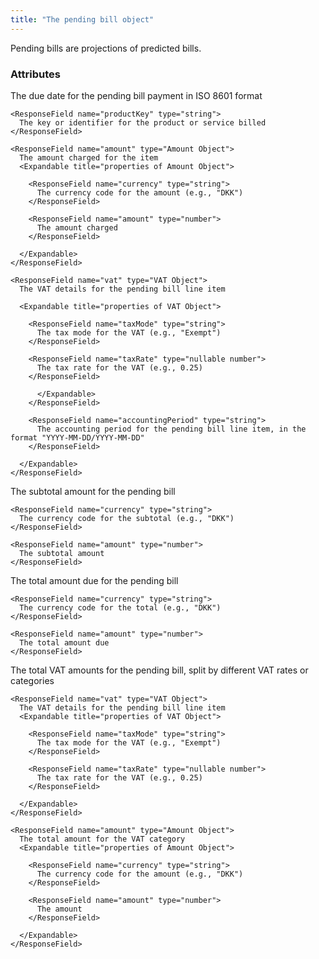 ```yaml
---
title: "The pending bill object"
---
```


Pending bills are projections of predicted bills.


### Attributes


<ResponseField name="dueDate" type="date">
  The due date for the pending bill payment in ISO 8601 format
</ResponseField>

<ResponseField name="pendingBillLineItems" type="Array of Pending Bill Line Item Objects">
  <Expandable title="properties of Pending Bill Line Item Object">

    <ResponseField name="productKey" type="string">
      The key or identifier for the product or service billed
    </ResponseField>

    <ResponseField name="amount" type="Amount Object">
      The amount charged for the item
      <Expandable title="properties of Amount Object">

        <ResponseField name="currency" type="string">
          The currency code for the amount (e.g., "DKK")
        </ResponseField>

        <ResponseField name="amount" type="number">
          The amount charged
        </ResponseField>

      </Expandable>
    </ResponseField>

    <ResponseField name="vat" type="VAT Object">
      The VAT details for the pending bill line item

      <Expandable title="properties of VAT Object">

        <ResponseField name="taxMode" type="string">
          The tax mode for the VAT (e.g., "Exempt")
        </ResponseField>

        <ResponseField name="taxRate" type="nullable number">
          The tax rate for the VAT (e.g., 0.25)
        </ResponseField>

          </Expandable>
        </ResponseField>

        <ResponseField name="accountingPeriod" type="string">
          The accounting period for the pending bill line item, in the format "YYYY-MM-DD/YYYY-MM-DD"
        </ResponseField>

      </Expandable>
    </ResponseField>

<ResponseField name="subtotal" type="Amount Object">
  The subtotal amount for the pending bill
  <Expandable title="properties of Amount Object">

    <ResponseField name="currency" type="string">
      The currency code for the subtotal (e.g., "DKK")
    </ResponseField>

    <ResponseField name="amount" type="number">
      The subtotal amount
    </ResponseField>

  </Expandable>
</ResponseField>

<ResponseField name="total" type="Amount Object">
  The total amount due for the pending bill
  <Expandable title="properties of Amount Object">

    <ResponseField name="currency" type="string">
      The currency code for the total (e.g., "DKK")
    </ResponseField>

    <ResponseField name="amount" type="number">
      The total amount due
    </ResponseField>

  </Expandable>
</ResponseField>

<ResponseField name="vatTotals" type="Array of VAT Total Objects">
  The total VAT amounts for the pending bill, split by different VAT rates or categories
  <Expandable title="properties of VAT Total Object">

    <ResponseField name="vat" type="VAT Object">
      The VAT details for the pending bill line item
      <Expandable title="properties of VAT Object">

        <ResponseField name="taxMode" type="string">
          The tax mode for the VAT (e.g., "Exempt")
        </ResponseField>

        <ResponseField name="taxRate" type="nullable number">
          The tax rate for the VAT (e.g., 0.25)
        </ResponseField>

      </Expandable>
    </ResponseField>

    <ResponseField name="amount" type="Amount Object">
      The total amount for the VAT category
      <Expandable title="properties of Amount Object">

        <ResponseField name="currency" type="string">
          The currency code for the amount (e.g., "DKK")
        </ResponseField>

        <ResponseField name="amount" type="number">
          The amount
        </ResponseField>

      </Expandable>
    </ResponseField>

  </Expandable>
</ResponseField>
